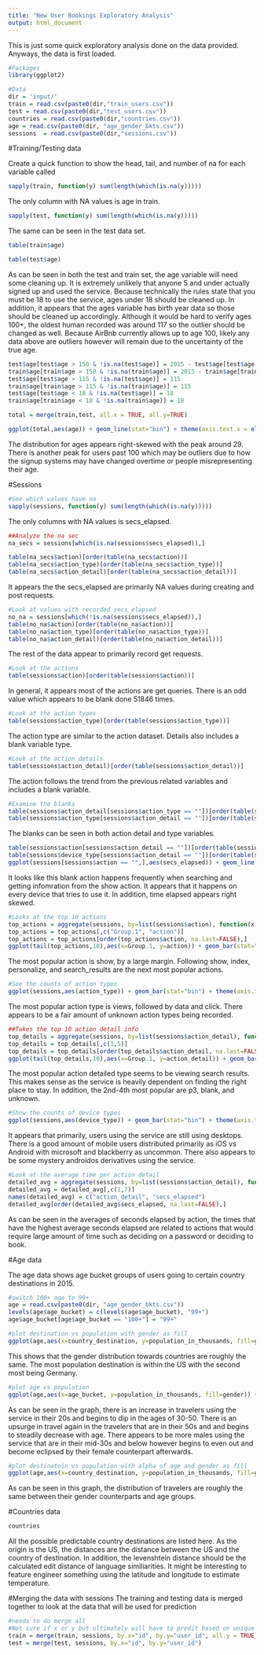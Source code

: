 ```yaml
---
title: "New User Bookings Exploratory Analysis"
output: html_document
---
```


This is just some quick exploratory analysis done on the data provided. Anyways, the data is first loaded.

```r
#Packages
library(ggplot2)

#Data
dir = 'input/'
train = read.csv(paste0(dir,"train_users.csv"))
test = read.csv(paste0(dir,"test_users.csv"))
countries = read.csv(paste0(dir,"countries.csv"))
age = read.csv(paste0(dir, "age_gender_bkts.csv"))
sessions  = read.csv(paste0(dir,"sessions.csv"))
```


#Training/Testing data

Create a quick function to show the head, tail, and number of na for each variable called

```r
sapply(train, function(y) sum(length(which(is.na(y)))))
```

The only column with NA values is age in train.

```r
sapply(test, function(y) sum(length(which(is.na(y)))))
```

The same can be seen in the test data set.

```r
table(train$age)
```

```r
table(test$age)
```

As can be seen in both the test and train set, the age variable will need some cleaning up. It is extremely unlikely that anyone 5 and under actually signed up and used the service. Because technically the rules state that you must be 18 to use the service, ages under 18 should be cleaned up. In addition, it appears that the ages variable has birth year data so those should be cleaned up accordingly. Although it would be hard to verify ages 100+, the oldest human recorded was around 117 so the outlier should be changed as well. Because AirBnb currently allows up to age 100, likely any data above are outliers however will remain due to the uncertainty of the true age.

```r
test$age[test$age > 150 & !is.na(test$age)] = 2015 - test$age[test$age > 150 & !is.na(test$age)]
train$age[train$age > 150 & !is.na(train$age)] = 2015 - train$age[train$age > 150 & !is.na(train$age)]
test$age[test$age > 115 & !is.na(test$age)] = 115
train$age[train$age > 115 & !is.na(train$age)] = 115
test$age[test$age < 18 & !is.na(test$age)] = 18
train$age[train$age < 18 & !is.na(train$age)] = 18

total = merge(train,test, all.x = TRUE, all.y=TRUE)

ggplot(total,aes(age)) + geom_line(stat="bin") + theme(axis.text.x = element_text(angle = 90, hjust = 1)) + labs(title="Distribution of ages")
```

The distribution for ages appears right-skewed with the peak around 29. There is another peak for users past 100 which may be outliers due to how the signup systems may have changed overtime or people misrepresenting their age.


#Sessions
```r
#See which values have na
sapply(sessions, function(y) sum(length(which(is.na(y)))))
```

The only columns with NA values is secs_elapsed.

```r
##Analyze the na sec
na_secs = sessions[which(is.na(sessions$secs_elapsed)),]

table(na_secs$action)[order(table(na_secs$action))]
table(na_secs$action_type)[order(table(na_secs$action_type))]
table(na_secs$action_detail)[order(table(na_secs$action_detail))]
```

It appears the the secs_elapsed are primarily NA values during creating and post requests.

```r
#Look at values with recorded secs_elapsed
no_na = sessions[which(!is.na(sessions$secs_elapsed)),]
table(no_na$action)[order(table(no_na$action))]
table(no_na$action_type)[order(table(no_na$action_type))]
table(no_na$action_detail)[order(table(no_na$action_detail))]
```

The rest of the data appear to primarily record get requests.

```r
#Look at the actions
table(sessions$action)[order(table(sessions$action))]
```

In general, it appears most of the actions are get queries. There is an odd value which appears to be blank done 51846 times.

```r
#Look at the action types
table(sessions$action_type)[order(table(sessions$action_type))]
```

The action type are similar to the action dataset. Details also includes a blank variable type.

```r
#Look at the action details
table(sessions$action_detail)[order(table(sessions$action_detail))]
```

The action follows the trend from the previous related variables and includes a blank variable.


```r
#Examine the blanks
table(sessions$action_detail[sessions$action_type == ""])[order(table(sessions$action_detail[sessions$action_type == ""]))]
table(sessions$action_type[sessions$action_detail == ""])[order(table(sessions$action_type[sessions$action_detail == ""]))]
```
The blanks can be seen in both action detail and type variables.

```r
table(sessions$action[sessions$action_detail == ""])[order(table(sessions$action[sessions$action_detail == ""]))]
table(sessions$device_type[sessions$action_detail == ""])[order(table(sessions$device_type[sessions$action_detail == ""]))]
ggplot(sessions[sessions$action == "",],aes(secs_elapsed)) + geom_line(stat="bin") + theme(axis.text.x = element_text(angle = 90, hjust = 1)) + labs(title="Seconds elapsed for blank action types")

```
It looks like this blank action happens frequently when searching and getting infomration from the show action. It appears that it happens on every device that tries to use it. In addition, time elapsed appears right skewed.

```r
#Looks at the top 10 actions
top_actions = aggregate(sessions, by=list(sessions$action), function(x) length(x))
top_actions = top_actions[,c("Group.1", "action")]
top_actions = top_actions[order(top_actions$action, na.last=FALSE),]
ggplot(tail(top_actions,10),aes(x=Group.1, y=action)) + geom_bar(stat="identity") + theme(axis.text.x = element_text(angle = 90, hjust = 1)) + labs(title="Top 10 Action")
```
The most popular action is show, by a large margin. Following show, index, personalize, and search_results are the next most popular actions. 


```r
#See the counts of action types
ggplot(sessions,aes(action_type)) + geom_bar(stat="bin") + theme(axis.text.x = element_text(angle = 90, hjust = 1)) + labs(title="Counts of action type recorded by sessions")
```
The most popular action type is views, followed by data and click. There appears to be a fair amount of unknown action types being recorded.

```r
##Takes the top 10 action detail info
top_details = aggregate(sessions, by=list(sessions$action_detail), function(x) length(x))
top_details = top_details[,c(1,5)]
top_details = top_details[order(top_details$action_detail, na.last=FALSE),]
ggplot(tail(top_details,10),aes(x=Group.1, y=action_detail)) + geom_bar(stat="identity") + theme(axis.text.x = element_text(angle = 90, hjust = 1)) + labs(title="Top 10 Action Details")
```
The most popular action detailed type seems to be viewing search results. This makes sense as the service is heavily dependent on finding the right place to stay. In addition, the 2nd-4th most popular are p3, blank, and unknown. 

```r
#Show the counts of device types
ggplot(sessions,aes(device_type)) + geom_bar(stat="bin") + theme(axis.text.x = element_text(angle = 90, hjust = 1)) + labs(title="Counts of device types")
```
It appears that primarily, users using the service are still using desktops. There is a good amount of mobile users distributed primarily as iOS vs Android with microsoft and blackberry as uncommon. There also appears to be some mystery androidos derivatives using the service.


```r
#Look at the average time per action detail
detailed_avg = aggregate(sessions, by=list(sessions$action_detail), function(x) mean(as.numeric(x[6]), na.rm=TRUE))
detailed_avg = detailed_avg[,c(1,7)]
names(detailed_avg) = c("action_detail", "secs_elapsed")
detailed_avg[order(detailed_avg$secs_elapsed, na.last=FALSE),]
```
As can be seen in the averages of seconds elapsed by action, the times that have the highest average seconds elapsed are related to actions that would require large amount of time such as deciding on a password or deciding to book.




#Age data

The age data shows age bucket groups of users going to certain country destinations in 2015. 

```r
#switch 100+ age to 99+
age = read.csv(paste0(dir, "age_gender_bkts.csv"))
levels(age$age_bucket) = c(levels(age$age_bucket), "99+")
age$age_bucket[age$age_bucket == "100+"] = "99+"

#plot destination vs population with gender as fill
ggplot(age,aes(x=country_destination, y=population_in_thousands, fill=gender)) + geom_bar(stat="identity", position="dodge") + theme(axis.text.x = element_text(angle = 90, hjust = 1)) + labs(title="Total population in thousands going to destinations separated by gender")
```

This shows that the gender distribution towards countries are roughly the same. The most population destination is within the US with the second most being Germany.

```r
#plot age vs population
ggplot(age,aes(x=age_bucket, y=population_in_thousands, fill=gender)) + geom_bar(stat="identity", position="dodge") + theme(axis.text.x = element_text(angle = 90, hjust = 1)) + labs(title="Population of travelers in thousands traveling in 2015")
```

As can be seen in the graph, there is an increase in travelers using the service in their 20s and begins to dip in the ages of 30-50. There is an upsurge in travel again in the travelers that are in their 50s and and begins to steadily decrease with age. There appears to be more males using the service that are in their mid-30s and below however begins to even out and become eclipsed by their female counterpart afterwards.

```r
#plot destinatoin vs population with alpha of age and gender as fill
ggplot(age,aes(x=country_destination, y=population_in_thousands, fill=gender, alpha=age_bucket)) + geom_bar(stat="identity", position="dodge") + theme(axis.text.x = element_text(angle = 90, hjust = 1)) + labs(title="Population of travelers in thousands traveling in 2015")
```

As can be seen in this graph, the distribution of travelers are roughly the same between their gender counterparts and age groups. 




#Countries data

```r
countries
```

All the possible predictable country destinations are listed here. As the origin is the US, the distances are the distance between the US and the country of destination. In addition, the levenshtein distance should be the calculated edit distance of language similiarities. It might be interesting to feature engineer something using the latitude and longitude to estimate temperature.



#Merging the data with sessions
The training and testing data is merged together to look at the data that will be used for prediction

```r
#needs to do merge all
#Not sure if x or y but ultimately will have to predit based on unique user id at this rate
train = merge(train, sessions, by.x="id", by.y="user_id", all.y = TRUE)
test = merge(test, sessions, by.x="id", by.y="user_id")
```

